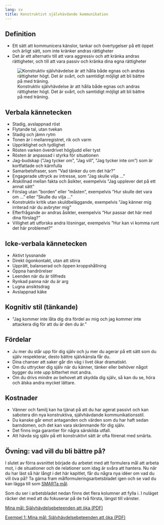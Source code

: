 ```yaml
---
lang: sv
title: Konstruktivt självhävdande kommunikation
---
```


## Definition

-   Ett sätt att kommunicera känslor, tankar och övertygelser på ett
    öppet och ärligt sätt, som inte kränker andras rättigheter
-   Det är ett alternativ till att vara aggressiv och att kränka andras
    rättigheter, och till att vara passiv och kränka dina egna
    rättigheter

![Konstruktiv självhävdelse är att hålla både egnas och andras rättigheter högt. Det är svårt, och samtidigt möjligt att bli bättre på med träning.](sites/respekt/media/image/canvas-konstruktiv-slinga-X.svg)

## Verbala kännetecken

-   Stadig, avslappnad röst
-   Flytande tal, utan tvekan
-   Stadig och jämn rytm
-   Tonen är i mellanregistret, rik och varm
-   Uppriktighet och tydlighet
-   Rösten varken överdrivet högljudd eller tyst
-   Rösten är anpassad i styrka för situationen
-   Jag-budskap (”Jag tycker om”, ”Jag vill”, ”Jag tycker inte om”) som
    är kortfattade och kärnfulla
-   Samarbetsfraser, som ”Vad tänker du om det här?”
-   Engagerade uttryck av intresse, som ”Jag skulle vilja ...”
-   Åtskillnad mellan fakta och åsikter, exempelvis ”Jag upplever det på
    ett annat sätt”
-   Förslag utan ”borden” eller ”måsten”, exempelvis ”Hur skulle det
    vara om ...” eller ”Skulle du vilja ...”
-   Konstruktiv kritik utan skuldbeläggande, exempelvis ”Jag känner mig
    irriterad när du avbryter mig”
-   Efterfrågande av andras åsikter, exempelvis ”Hur passar det här med
    dina förslag?”
-   Villighet att utforska andra lösningar, exempelvis ”Hur kan vi komma
    runt det här problemet?”

## Icke-verbala kännetecken

-   Aktivt lyssnande
-   Direkt ögonkontakt, utan att stirra
-   Upprätt, balanserad och öppen kroppshållning
-   Öppna handrörelser
-   Leenden när du är tillfreds
-   Rynkad panna när du är arg
-   Lugna ansiktsdrag
-   Avslappnad käke

## Kognitiv stil (tänkande)

-   ”Jag kommer inte låta dig dra fördel av mig och jag kommer inte
    attackera dig för att du är den du är.”

## Fördelar

-   Ju mer du står upp för dig själv och ju mer du agerar på ett sätt
    som du själv respekterar, desto bättre självkänsla får du.
-   Dina chanser att saker går din väg i livet ökar dramatiskt.
-   Om du uttrycker dig själv när du känner, tänker eller behöver något
    bygger du inte upp bitterhet mot andra.
-   Om du drivs mindre av behovet att skydda dig själv, så kan du se,
    höra och älska andra mycket lättare.

## Kostnader

-   Vänner och familj kan ha tjänat på att du har agerat passivt och kan
    sabotera din nya konstruktiva, självhävdande kommunikationsstil.
-   Du kanske går emot antaganden och värden som du har haft sedan
    barndomen, och det kan vara skrämmande för dig själv.
-   Det finns inga garantier för några särskilda utfall.
-   Att hävda sig själv på ett konstruktivt sätt är ofta förenat med
    smärta.

## Övning: vad vill du bli bättre på?

I slutet av förra avsnittet började du arbetet med att formulera mål att arbeta mot, i de situationer och de relationer som idag är svåra att hantera. Nu när du har läst så här långt i det här kapitlet, får du några nya idéer om vad du vill öva på? Ta gärna fram målformuleringsarbetsbladet igen och se vad du kan lägga till som [SMARTa mål](1-5.qmd).

Som du ser i arbetsbladet nedan finns det flera kolumner att fylla i. I nuläget räcker det med att du fokuserar på de två första, längst till vänster.

::: {.content-visible when-format="html"}
[Mina mål: Självhävdelsebeteenden att öka (PDF)](forms/100respekt-SMARTa-mal.pdf)

[Exempel 1: Mina mål: Självhävdelsebeteenden att öka (PDF)](forms/100respekt-exempel-1-SMARTa-mal.pdf)

:::